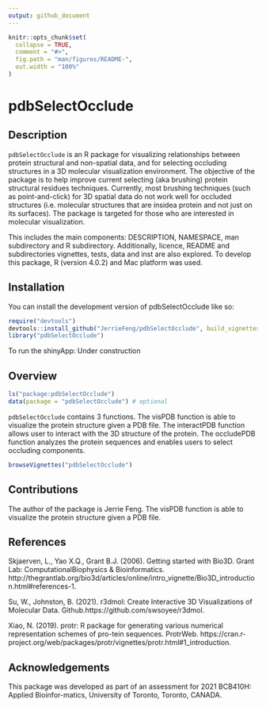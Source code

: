 ```yaml
---
output: github_document
---
```


<!-- README.md is generated from README.Rmd. Please edit that file -->

```r
knitr::opts_chunk$set(
  collapse = TRUE,
  comment = "#>",
  fig.path = "man/figures/README-",
  out.width = "100%"
)
```

# pdbSelectOcclude

<!-- badges: start -->
<!-- badges: end -->

## Description

`pdbSelectOcclude` is an R package for visualizing relationships between protein structural and non-spatial data, and for selecting occluding structures in a 3D molecular visualization environment. The objective of the package is to help improve current selecting (aka brushing) protein structural residues techniques. Currently, most brushing techniques (such as point-and-click) for 3D spatial data do not work well for occluded structures (i.e. molecular structures that are insidea protein and not just on its surfaces). The package is targeted for those who are interested in molecular visualization.

This includes the main components: DESCRIPTION, NAMESPACE, man subdirectory and R subdirectory. Additionally, licence, README and subdirectories vignettes, tests, data and inst are also explored. To develop this package, R (version 4.0.2) and Mac platform was used. 

## Installation 

You can install the development version of pdbSelectOcclude like so:

``` r
require("devtools")
devtools::install_github("JerrieFeng/pdbSelectOcclude", build_vignettes = TRUE)
library("pdbSelectOcclude")
```
To run the shinyApp:
Under construction

## Overview

``` r
ls("package:pdbSelectOcclude")
data(package = "pdbSelectOcclude") # optional
```

`pdbSelectOcclude` contains 3 functions. The visPDB function is able to visualize the protein structure given a PDB file. The interactPDB function allows user to interact with the 3D structure of the protein. The occludePDB function analyzes the protein sequences and enables users to select occluding components.  


``` r
browseVignettes("pdbSelectOcclude")
```

## Contributions

The author of the package is Jerrie Feng. The visPDB function is able to visualize the protein structure given a PDB file. 

## References

Skjaerven, L., Yao X.Q., Grant B.J. (2006). Getting started with Bio3D. Grant Lab: ComputationalBiophysics & Bioinformatics.  http://thegrantlab.org/bio3d/articles/online/intro_vignette/Bio3D_introduction.html#references-1.

Su, W., Johnston, B. (2021). r3dmol: Create Interactive 3D Visualizations of Molecular Data. Github.https://github.com/swsoyee/r3dmol.

Xiao, N. (2019). protr: R package for generating various numerical representation schemes of pro-tein sequences. ProtrWeb. https://cran.r-project.org/web/packages/protr/vignettes/protr.html#1_introduction.


## Acknowledgements

This  package  was  developed  as  part  of  an  assessment  for  2021  BCB410H:  Applied  Bioinfor-matics, University of Toronto, Toronto, CANADA.

